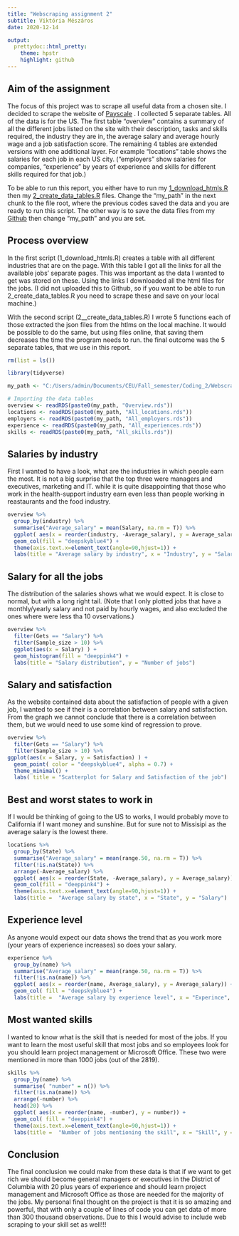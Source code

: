 ---
title: "Webscraping assignment 2"
subtitle: Viktória Mészáros
date: 2020-12-14

output:
  prettydoc::html_pretty:
    theme: hpstr
    highlight: github
---

## Aim of the assignment
The focus of this project was to scrape all useful data from a chosen site. I decided to scrape the website of [Payscale](https://www.payscale.com/research/US/Job) . I collected 5 separate tables. All of the data is for the US.
The first table "overview" contains a summary of all the different jobs listed on the site with their description, tasks and skills required, the industry they are in, the average salary and average hourly wage and a job satisfaction score.
The remaining 4 tables are extended versions with one additional layer. For example "locations" table shows the salaries for each job in each US city. ("employers" show salaries for companies, "experience" by years of experience and skills for different skills required for that job.)

To be able to run this report, you either have to run my [1_download_htmls.R](https://github.com/Viki-Meszaros/CEU-Webscraping/blob/main/Assignment_2/Codes/1_download_htmls.R) then my [2_create_data_tables.R](https://github.com/Viki-Meszaros/CEU-Webscraping/blob/main/Assignment_2/Codes/2_create_data_tables.R) files. Change the "my_path" in the next chunk to the file root, where the previous codes saved the data and you are ready to run this script. The other way is to save the data files from my [Github](https://github.com/Viki-Meszaros/CEU-Webscraping/tree/main/Assignment_2/Data) then change "my_path" and you are set.

## Process overview
In the first script (1_download_htmls.R) creates a table with all different industries that are on the page. With this table I got all the links for all the available jobs' separate pages. This was important as the data I wanted to get was stored on these. Using the links I downloaded all the html files for the jobs. (I did not uploaded this to Github, so if you want to be able to run 2_create_data_tables.R you need to scrape these and save on your local machine.) 

With the second script (2__create_data_tables.R) I wrote 5 functions each of those extracted the json files from the htlms on the local machine. It would be possible to do the same, but using files online, that saving them decreases the time the program needs to run. the final outcome was the 5 separate tables, that we use in this report.
```{r setup, include= F, message= F, warning= F}
rm(list = ls())

library(tidyverse)

my_path <- "C:/Users/admin/Documents/CEU/Fall_semester/Coding_2/Webscraping/Assignment_2/Data/"

# Importing the data tables
overview <- readRDS(paste0(my_path, "Overview.rds"))
locations <- readRDS(paste0(my_path, "All_locations.rds"))
employers <- readRDS(paste0(my_path, "All_employers.rds"))
experience <- readRDS(paste0(my_path, "All_experiences.rds"))
skills <- readRDS(paste0(my_path, "All_skills.rds"))

```

## Salaries by industry
First I wanted to have a look, what are the industries in which people earn the most. It is not a big surprise that the top three were managers and executives, marketing and IT. while it is quite disappointing that those who work in the health-support industry earn even less than people working in reastaurants and the food industry. 

```{r,  echo= F, warning= F, message= F}
overview %>% 
  group_by(industry) %>% 
  summarise("Average_salary" = mean(Salary, na.rm = T)) %>% 
  ggplot( aes(x = reorder(industry, -Average_salary), y = Average_salary)) + 
  geom_col(fill = "deepskyblue4") +
  theme(axis.text.x=element_text(angle=90,hjust=1)) +
  labs(title = "Average salary by industry", x = "Industry", y = "Salary")
```

## Salary for all the jobs
The distribution of the salaries shows what we would expect. It is close to normal, but with a long right tail. (Note that I only plotted jobs that have a monthly/yearly salary and not paid by hourly wages, and also excluded the ones where were less tha 10 ovservations.)

```{r, out.width='70%', echo= F, warning= F, message= F}
overview %>% 
  filter(Gets == "Salary") %>% 
  filter(Sample_size > 10) %>% 
  ggplot(aes(x = Salary) ) +
  geom_histogram(fill = "deeppink4") +
  labs(title = "Salary distribution", y = "Number of jobs")
```

## Salary and satisfaction
As the website contained data about the satisfaction of people with a given job, I wanted to see if their is a correlation between salary and satisfaction. From the graph we cannot conclude that there is a correlation between them, but we would need to use some kind of regression to prove.

```{r, echo= F, warning= F, message= F}
overview %>% 
  filter(Gets == "Salary") %>% 
  filter(Sample_size > 10) %>% 
ggplot(aes(x = Salary, y = Satisfaction) ) +
  geom_point( color = "deepskyblue4", alpha = 0.7) +
  theme_minimal() +
  labs( title = "Scatterplot for Salary and Satisfaction of the job")

```

## Best and worst states to work in
If I would be thinking of going to the US to works, I would probably move to California if I want money and sunshine. But for sure not to Missisipi as the average salary is the lowest there.

```{r, echo= F, warning= F, message= F}
locations %>% 
  group_by(State) %>% 
  summarise("Average_salary" = mean(range.50, na.rm = T)) %>% 
  filter(!is.na(State)) %>% 
  arrange(-Average_salary) %>% 
  ggplot( aes(x = reorder(State, -Average_salary), y = Average_salary)) + 
  geom_col(fill = "deeppink4") +
  theme(axis.text.x=element_text(angle=90,hjust=1)) +
  labs(title =  "Average salary by state", x = "State", y = "Salary")
```

## Experience level
As anyone would expect our data shows the trend that as you work more (your years of experience increases) so does your salary.

```{r, out.width='70%', echo= F, warning= F, message= F}
experience %>% 
  group_by(name) %>% 
  summarise("Average_salary" = mean(range.50, na.rm = T)) %>% 
  filter(!is.na(name)) %>% 
  ggplot( aes(x = reorder(name, Average_salary), y = Average_salary)) + 
  geom_col( fill = "deepskyblue4") +
  labs(title =  "Average salary by experience level", x = "Experince", y = "Salary")
```

## Most wanted skills
I wanted to know what is the skill that is needed for most of the jobs. If you want to learn the most useful skill that most jobs and so employees look for you should learn project management or Microsoft Office. These two were mentioned in more than 1000 jobs (out of the 2819).

```{r, out.width='80%', echo= F, warning= F, message= F}
skills %>% 
  group_by(name) %>% 
  summarise( "number" = n()) %>% 
  filter(!is.na(name)) %>% 
  arrange(-number) %>% 
  head(20) %>% 
  ggplot( aes(x = reorder(name, -number), y = number)) + 
  geom_col( fill = "deeppink4") +
  theme(axis.text.x=element_text(angle=90,hjust=1)) +
  labs(title =  "Number of jobs mentioning the skill", x = "Skill", y = "Number of jobs")
```

## Conclusion
The final conclusion we could make from these data is that if we want to get rich we should become general managers or executives in the District of Columbia with 20 plus years of experience and should learn project management and Microsoft Office as those are needed for the majority of the jobs.
My personal final thought on the project is that it is so amazing and powerful, that with only a couple of lines of code you can get data of more than 300 thousand observations. Due to this I would advise to include web scraping to your skill set as well!!!


